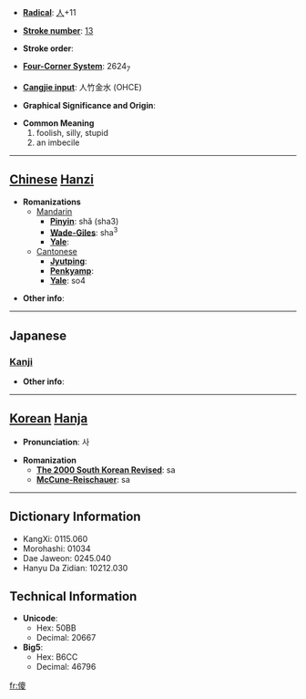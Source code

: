 * '''[[Wiktionary:Chinese radical index| Radical]]''': [[Wiktionary:Chinese radical index 人|人]]+11

* '''[[Wiktionary:Chinese total strokes index|Stroke number]]''': [[Wiktionary:Chinese total strokes index 13|13]]

* '''Stroke order''': 

* '''[[Wiktionary:Chinese four corner index|Four-Corner System]]''': 2624<sub>7</sub>

* '''[[Wiktionary:Chinese Cangjie index|Cangjie input]]''': 人竹金水 (OHCE)

* '''Graphical Significance and Origin''': 

* '''Common Meaning'''
*#foolish, silly, stupid
*# an imbecile


----

== [[Chinese]] [[Hanzi]] ==

* '''Romanizations'''
** [[Mandarin]]
*** '''[[Pinyin]]''': shǎ (sha3)
*** '''[[Wade-Giles]]''': sha<sup>3</sup>
*** '''[[Yale]]''': 
**[[Cantonese]]
***'''[[Jyutping]]''':
***'''[[Penkyamp]]''': 
***'''[[Yale]]''': so4

* '''Other info''': 

----

==Japanese==
===[[Kanji]]===
{{kanji|on readings=[[さ]] (sa)
|kun readings=
}}

* '''Other info''':  

----

== [[Korean]] [[Hanja]] ==

* '''Pronunciation''': 사

* '''Romanization'''
** '''[[The 2000 South Korean Revised Romanization|The 2000 South Korean Revised]]''': sa
** '''[[McCune-Reischauer]]''': sa

----

== Dictionary Information ==

* KangXi: 0115.060
* Morohashi: 01034
* Dae Jaweon: 0245.040
* Hanyu Da Zidian: 10212.030

== Technical Information ==

* '''Unicode''':
** Hex: 50BB
** Decimal: 20667
* '''Big5''':
** Hex: B6CC
** Decimal: 46796

[[fr:傻]]
